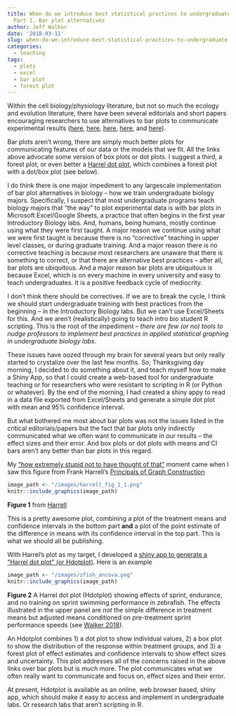```yaml
---
title: When do we introduce best statistical practices to undergraduate biology majors?
  Part 1. Bar plot alternatives
author: Jeff Walker
date: '2018-03-11'
slug: when-do-we-introduce-best-statistical-practices-to-undergraduate-biology-majors-part-1-bar-plot-alternatives
categories:
  - teaching
tags:
  - plots
  - excel
  - bar plot
  - forest plot
---
```


Within the cell biology/physiology literature, but not so much the ecology and evolution literature, there have been several editorials and short papers encouraging researchers to use alternatives to bar plots to communicate experimental results ([here](https://www.nature.com/articles/nmeth.2813), [here](http://onlinelibrary.wiley.com/doi/10.1113/jphysiol.2011.205062/full), [here](http://journals.plos.org/plosbiology/article?id=10.1371/journal.pbio.1002128&fullSite), [here](https://www.nature.com/articles/nmeth.2811), and [here](http://thenode.biologists.com/leaving-bar-five-steps/research/)).

Bar plots aren't wrong, there are simply much better plots for communicating features of our data or the models that we fit. All the links above advocate some version of box plots or dot plots. I suggest a third, a forest plot, or even better a [Harrel dot plot](https://middleprofessor.shinyapps.io/Hdotplot/), which combines a forest plot with a dot/box plot (see below).

I do think there is one major impediment to any largescale implementation of bar plot alternatives in biology -- how we train undergraduate biology majors. Specifically, I suspect that most undergraduate programs teach biology majors that "the way" to plot experimental data is with bar plots in Microsoft Excel/Google Sheets, a practice that often begins in the first year Introductory Biology labs. And, humans, being humans, mostly continue using what they were first taught. A major reason we continue using what we were first taught is because there is no "corrective" teaching in upper level classes, or during graduate training. And a major reason there is no corrective teaching is because most researchers are unaware that there is something to correct, or that there are alternative best practices -- after all, bar plots are ubiquitous. And a major reason bar plots are ubiquitous is because Excel, which is on every machine in every university and easy to teach undergraduates. It is a positive feedback cycle of mediocrity.

I don't think there should be correctives. If we are to break the cycle, I think we should start undergraduate training with best practices from the beginning -- in the Introductory Biology labs. But we can't use Excel/Sheets for this. And we aren't (realistically) going to teach intro bio student R scripting. This is the root of the impediment -- *there are few (or no) tools to nudge professors to implement best practices in applied statistical graphing in undergraduate biology labs*.

These issues have oozed through my brain for several years but only really started to crystalize over the last few months. So, Thanksgiving day morning, I decided to do something about it, and teach myself how to make a Shiny App, so that I could create a web-based tool for undergraduate teaching or for researchers who were resistant to scripting in R (or Python or whatever). By the end of the morning, I had created a shiny appy to read in a data file exported from Excel/Sheets and generate a simple dot plot with mean and 95% confidence interval.

But what bothered me most about bar plots was not the issues listed in the critical editorials/papers but the fact that bar plots only indirectly communicated what we often want to communicate in our results -- the effect sizes and their error. And box plots or dot plots with means and CI bars aren't any better than bar plots in this regard. 

My ["how extremely stupid not to have thought of that"](http://www.ucl.ac.uk/sts/staff/cain/projects/huxley) moment came when I saw this figure from Frank Harrell's [Principals of Graph Construction](http://biostat.mc.vanderbilt.edu/wiki/pub/Main/StatGraphCourse/graphscourse.pdf)


```r
image_path <- "/images/harrell_fig_1_1.png"
knitr::include_graphics(image_path)
```
**Figure 1** from [Harrell](http://biostat.mc.vanderbilt.edu/wiki/pub/Main/StatGraphCourse/graphscourse.pdf)

This is a pretty awesome plot, combining a plot of the treatment means and confidence intervals in the bottom part **and** a plot of the point estimate of the difference in means with its confidence interval in the top part. This is what we should all be publishing.

With Harrel's plot as my target, I developed a [shiny app to generate a "Harrel dot plot" (or Hdotplot)](https://middleprofessor.shinyapps.io/Hdotplot/). Here is an example

```r
image_path <- "/images/zfish_ancova.png"
knitr::include_graphics(image_path)
```
**Figure 2** A Harrel dot plot (Hdotplot) showing effects of sprint, endurance, and no training on sprint swimming performance in zebrafish. The effects illustrated in the upper panel are *not* the simple difference in treatment means but adjusted means conditioned on pre-treatment sprint performance speeds (see [Walker 2018](/rmd_toc_posts/change_scores.html)).

An Hdotplot combines 1) a dot plot to show individual values, 2) a box plot to show the distribution of the response within treatment groups, and 3) a forest plot of effect estimates and confidence intervals to show effect sizes and uncertainty. This plot addresses all of the concerns raised in the above links over bar plots but is *much* more. The plot communicates what we often really want to communicate and focus on, effect sizes and their error.

At present, Hdotplot is available as an online, web browser based, shiny app, which should make it easy to access and implement in undergraduate labs. Or research labs that aren't scripting in R.